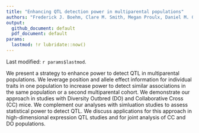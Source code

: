```yaml
---
title: "Enhancing QTL detection power in multiparental populations"
authors: "Frederick J. Boehm, Clare M. Smith, Megan Proulx, Daniel M. Gatti, Michael Kiritsy, Sherry Kurtz, Karen Elkins, Gillian Beamer, Christopher M. Sassetti"
output: 
  github_document: default
  pdf_document: default
params: 
  lastmod: !r lubridate::now()
---
```


Last modified: `r params$lastmod`.

We present a strategy to enhance power to detect QTL in multiparental populations. We leverage position 
and allele effect information for individual traits in one population to increase power to detect similar 
associations in the same population or a second multiparental cohort.  We demonstrate our approach in 
studies with Diversity Outbred (DO) and Collaborative Cross (CC) mice. We complement our analyses with 
simluation studies to assess statistical power to detect QTL. We discuss applications for this approach 
in high-dimensional expression QTL studies and for joint analysis of CC and DO populations. 

